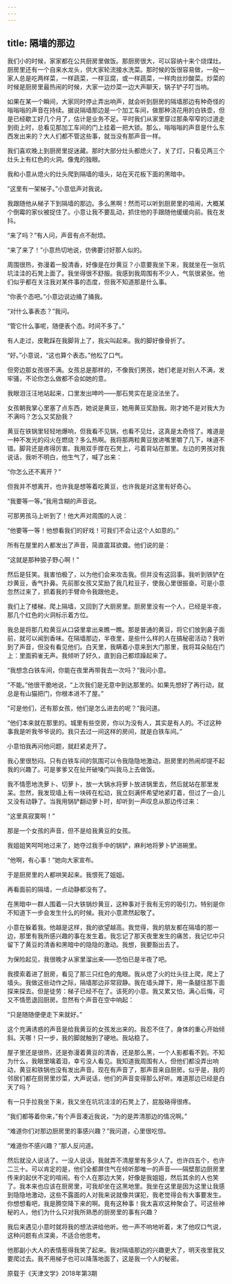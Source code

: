 ```yaml
---
---
---
```

title: 隔墙的那边
---




我们小的时候，家家都在公共厨房里做饭。那厨房很大，可以容纳十来个烧煤灶。厨房里还有一个自来水龙头，供大家轮流接水洗菜。那时候的饭很容易做，一般一家人总是吃两样菜，一样蔬菜，一样豆腐，或一样蔬菜，一样肉丝炒酸菜。炒菜的时候是厨房里最热闹的时候，大家一边炒菜一边大声聊天，锅子铲子叮当响。

如果在某一个瞬间，大家同时停止弄出响声，就会听到厨房的隔墙那边有种奇怪的嗡嗡嗡的声音在持续。据说隔墙那边是一个加工车间，做那种浇花用的白铁壶，但是已经歇工好几个月了，估计是业务不足。平时我们从家里穿过那条窄窄的过道走到街上时，总看见那加工车间的门上挂着一把大锁。那么，嗡嗡嗡的声音是什么东西发出来的？大人们都不管这些事，就当没有那声音一样。

我们喜欢晚上到厨房里捉迷藏。那时大部分灶头都熄火了，关了灯，只看见两三个灶头上有红色的火洞。像鬼的独眼。

我和小意从熄火的灶头爬到隔墙的墙头，站在天花板下面的黑暗中。

“这里有一架梯子。”小意低声对我说。

我跟随他从梯子下到隔墙的那边。多么黑啊！然而可以听到厨房里的喧闹，大概某个倒霉的家伙被捉住了。小意让我不要乱动，抓住他的手跟随他缓缓向前。我在发抖。

“来了吗？”有人问，声音有点不耐烦。

“来了来了！”小意热切地说，仿佛要讨好那人似的。

周围很热，弥漫着一股清香，好像是在炒黄豆？小意要我坐下来，我就坐在一张坑坑洼洼的石凳上面了。我坐得很不舒服。我感到我周围有不少人，气氛很紧张。他们似乎都在关注我对某件事的态度，但我不知道那是什么事。

“你表个态吧。”小意边说边捅了捅我。

“对什么事表态？”我问。

“管它什么事呢，随便表个态。时间不多了。”

有人走过，皮靴踩在我脚背上了，我尖叫起来。我的脚好像骨折了。

“好。”小意说，“这也算个表态。”他松了口气。

但旁边那女孩很不满。女孩总是那样的，不像我们男孩，她们老是对别人不满，发牢骚，不论你怎么做都不会如她的意。

我眼泪汪汪地站起来，口里发出呻吟——那石凳实在是没法坐了。

女孩朝我掌心里塞了点东西，她说是黄豆，她用黄豆奖励我。刚才她不是对我大为不满吗？怎么又奖励我？

黄豆在铁锅里轻轻地爆响，但我看不见锅，也看不见灶，这真是太奇怪了。难道是一种不发光的闷火在燃烧？多么热啊。我将那两粒黄豆放进嘴里嚼了几下，味道不错。脚背还是疼得厉害。我用双手撑在石凳上，弓着背站在那里。左边的男孩对我说话，我听不明白，他生气了，喊了出来：

“你怎么还不离开？”

但我并不想离开，也许我是想等着吃黄豆，也许我是对这里有好奇心。

“我要等一等。”我用含糊的声音说。

可那男孩马上听到了！他大声对周围的人说：

“他要等一等！他想看我们的好戏！可我们不会让这个人如意的。”

所有在屋里的人都发出了声音，简直震耳欲聋。他们说的是：

“这就是那种狼子野心啊！”

然后是狂笑。我害怕极了，以为他们会来攻击我。但并没有这回事。我听到铁铲在炒黄豆，香气扑鼻。先前那女孩又奖励了我几粒豆子，使我心里很振奋。可是小意忽然过来了，抓着我的手臂命令我跟他走。

我们上了楼梯，爬上隔墙，又回到了大厨房里。厨房里没有一个人，已经是半夜，那几个红色的火洞标示着方位。

我总是将那几粒黄豆从口袋里拿出来瞧一瞧。那是普通的黄豆，将它们放到鼻子面前，就可以闻到香味。在隔墙那边，半夜里，是些什么样的人在搞秘密活动？我听到了声音，但没有看见他们。白天里，我瞒着小意来到大门那里，我将耳朵贴在门上：里面鸦雀无声。我倾听了好久，直到自己都烦躁起来了。

“我想念白铁车间，你能在夜里再带我去一次吗？”我问小意。

“不能。”他很干脆地说，“上次我们是无意中到达那里的。如果先想好了再行动，就总是有山猫把门，你根本进不了屋。”

“可是他们，还有那女孩，他们是怎么进去的呢？”我问道。

“他们本来就在那里的。城里有些空房，你以为没有人，其实是有人的。不过这种事我是听我爷爷说的。我只去过一间这样的房间，就是白铁车间。”

小意怕我再问他问题，就赶紧走开了。

我心里很愁闷。只有白铁车间的氛围可以令我隐隐地激动，厨房里的热闹却提不起我的兴趣了。可是爹爹又在扯开破嗓门叫我马上去做饭。

我不情愿地洗萝卜、切萝卜，放一大锅水将萝卜放进锅里去，然后就站在那里发呆。忽然，我发现墙上有一块砖在松动，我立刻满怀希望地紧盯着，但过了一会儿又没有动静了。当我用锅铲翻动萝卜时，却听到一声叹息从那边传过来：

“这里真寂寞啊！”

那是一个女孩的声音，但不是给我黄豆的女孩。

我姐姐笑呵呵地过来了，她夺过我手中的锅铲，麻利地将萝卜铲进碗里。

“他啊，有心事！”她向大家宣布。

于是厨房里的人都哄笑起来。我恨死了姐姐。

再看面前的隔墙，一点动静都没有了。

在黑暗中一群人围着一只大铁锅炒黄豆，这种事对于我有无穷的吸引力。特别是你不知道下一步会发生什么的时候。我对小意肃然起敬了。

小意在躲着我。他越是这样，我的欲望越高。我觉得，我的朋友都在隔墙的那一边，那里有我所感兴趣的事在发生着。我忘记了那天夜里发生的痛苦，我记忆中只留下了黄豆的清香和黑暗中的隐隐的激动。我想，我要豁出去了。

为保险起见，我很晚才从家里溜出来——恐怕已是半夜了吧。

我摸索着进了厨房，看见了那三只红色的鬼眼。我从熄了火的灶头往上爬，爬上了墙头。我做这些动作之际，隔墙那边非常寂静。我在墙头蹲下，用一条腿往那下面探来探去。但是徒劳：梯子已经不在了。该死的小意。我又累又怕，满心后悔，可又不情愿退回厨房。忽然有个声音在空中响起：

“只是随随便便走下来就好。”

这个充满诱惑的声音是给我黄豆的女孩发出来的。我忍不住了，身体的重心开始倾斜。天哪！只一步，我的脚就触到了硬地。我站稳了。

屋子里还是很热，还是弥漫着黄豆的清香，还是那么黑，一个人影都看不到。不知为什么，我眼里噙着泪，幸亏没人看见。我知道我周围有人，但他们都没弄出响动，黄豆和铁锅也没有发出声音。现在有声音了，那声音来自厨房。似乎是，我的邻居们都在厨房里炒菜，大声说话，他们的声音变得那么好听。难道那边已经是白天了吗？

有一只手拉我坐下来，我又坐在坑坑洼洼的石凳上了，屁股硌得很疼。

“我们都等着你来，”有个声音凑近我说，“为的是弄清那边的情况啊。”

“难道你们对那边厨房里的事感兴趣？”我问道，心里很吃惊。

“难道你不感兴趣？”那人反问道。

然后就没人说话了。一没人说话，我就弄不清屋里有多少人了。也许四五个，也许二三十。可以肯定的是，他们全都屏住气在倾听那唯一的声音——隔壁那边厨房里传来的起伏不定的喧闹。有个人在那边大笑，好像是我姐姐，然后其余的人也笑了。我本来也应该在厨房里，可我却坐在这黑地里。我坐在这里是因为这里让我感到隐隐地激动，这些不露面的人对我来说就像共谋犯，我老觉得会有大事要发生。你想想看吧，我是腾空降下来的啊。竟有这种事！我太喜欢这种聚会了。可这些神秘的人，他们为什么只对我所熟悉的厨房里的事有兴趣？

我后来遇见小意时就将我的想法讲给他听。他一声不响地听着，末了他叹口气说，这种问题有点深奥，不适合他思考。

他那副小大人的表情惹得我笑了起来。我对隔墙那边的兴趣更大了，明天夜里我又要爬过去。我不用梯子也可以降落地面了，这是我一个人的秘密。

原载于《天津文学》2018年第3期